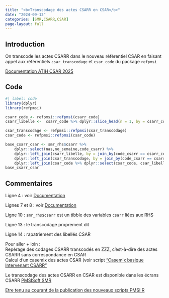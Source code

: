 ```yaml
---
title: "<b>Transcodage des actes CSARR en CSAR</b>"
date: "2024-09-13"
categories: [SMR,CSARR,CSAR]
page-layout: full
---
```


## Introduction  

On transcode les actes CSARR dans le nouveau référentiel CSAR en faisant appel aux référentiels `csar_transcodage` et `csar_code` du package `refpmsi` 

[Documentation ATIH CSAR 2025](https://www.atih.sante.fr/simplification-du-csarr-guide-de-codage-csar-0){target="_blank"}  

## Code  

```r
#| label: code
library(dplyr)
library(refpmsi)

csarr_code <- refpmsi::refpmsi(csarr_code)
csarr_libelle <-  csarr_code %>% dplyr::slice_head(n = 1, by = csarr_code) %>% dplyr::select(csarr_code,csarr_libelle)

csar_transcodage <- refpmsi::refpmsi(csar_transcodage)
csar_code <- refpmsi::refpmsi(csar_code)

base_csarr_csar <- smr_rhs$csarr %>% 
    dplyr::select(nas,no_semaine,code_csarr) %>% 
    dplyr::left_join(csarr_libelle, by = join_by(code_csarr == csarr_code)) %>% 
    dplyr::left_join(csar_transcodage, by = join_by(code_csarr == csarr_code)) %>% 
    dplyr::left_join(csar_code %>% dplyr::select(csar_code, csar_libelle), by = join_by(csar_code == csar_code))
base_csarr_csar
```

## Commentaires  

Ligne 4 : voir [Documentation ](https://denisgustin.github.io/refpmsi/articles/csarr.html#csarr-code){target="_blank"}  

Lignes 7 et 8 : voir [Documentation ](https://denisgustin.github.io/refpmsi/articles/csar.html){target="_blank"}  

Ligne 10 : `smr_rhs$csarr` est un tibble des variables `csarr` liées aux RHS  

Ligne 13 : le transcodage proprement dit  

Ligne 14 : rapatriement des libellés CSAR  

Pour aller + loin :  
Repérage des codages CSARR transcodés en ZZZ, c'est-à-dire des actes CSARR sans correspondance en CSAR  
Calcul d'un casemix des actes CSAR (voir script ["Casemix basique Intervenant CSARR"](https://www.datapmsi.com/posts/smr/script_smr_casemix_intervenant/)  

Le transcodage des actes CSARR en CSAR est disponible dans les écrans CSARR [PMSISoft SMR](https://www.pmsisoft.com/acces_pmsisoft_ssr){target="_blank"}  

[Etre tenu au courant de la publication des nouveaux scripts PMSI R](http://www.lespmsi.com/scripts-pmsi-r/){target="_blank"}  
